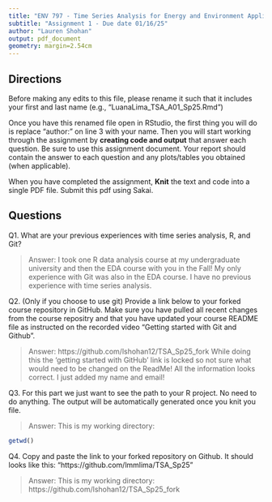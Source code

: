 ```yaml
---
title: "ENV 797 - Time Series Analysis for Energy and Environment Applications | Spring 2025"
subtitle: "Assignment 1 - Due date 01/16/25"
author: "Lauren Shohan"
output: pdf_document
geometry: margin=2.54cm
---
```


## Directions

Before making any edits to this file, please rename it such that it includes your first and last name (e.g., "LuanaLima_TSA_A01_Sp25.Rmd")

Once you have this renamed file open in RStudio, the first thing you will do is replace "author:" on line 3 with your name. 
Then you will start working through the assignment by  **creating code and output** that answer each question. Be sure to use this assignment document. Your report should contain the answer to each question and any plots/tables you obtained (when applicable).

When you have completed the assignment, **Knit** the text and code into a single PDF file.  Submit this pdf using Sakai. 

## Questions

Q1. What are your previous experiences with time series analysis, R, and Git? 

> Answer: I took one R data analysis course at my undergraduate university and 
then the EDA course with you in the Fall! My only experience with Git was also
in the EDA course. I have no previous experience with time series analysis.


Q2. (Only if you choose to use git) Provide a link below to your forked course repository in GitHub. Make sure you have pulled all recent changes from the course repositry and that you have updated your course README file as instructed on the recorded video "Getting started with Git and Github". 

> Answer: https://github.com/lshohan12/TSA_Sp25_fork
While doing this the 'getting started with GitHub' link is locked so not sure
what would need to be changed on the ReadMe! All the information looks correct.
I just added my name and email!


Q3. For this part we just want to see the path to your R project. No need to do anything. The output will be automatically generated once you knit you file. 

> Answer: This is my working directory:

```r
getwd()
```

Q4. Copy and paste the link to your forked repository on Github. It should looks like this: "https://github.com/lmmlima/TSA_Sp25"

> Answer: This is my working directory:
https://github.com/lshohan12/TSA_Sp25_fork
